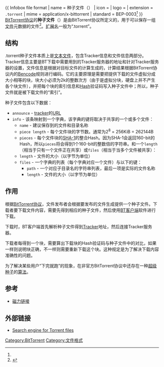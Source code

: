 {{noteTA
|G1=IT
}}
{{ Infobox file format
| name            = 种子文件（{{lang|en|Torrent file}}）
| icon            =
| logo            =
| extension       = <tt>.torrent</tt>
| mime            = application/x-bittorrent
| standard        = BEP-0003<ref name="bep0003" />
}}
[[BitTorrent协议|BitTorrent协议]]的'''种子文件'''（{{lang-en|Torrent file}}）是由BitTorrent协议所定义的，用于可以保存一组[[文件|文件]]元数据的文件<ref name="bep0003">{{cite web |url=http://www.bittorrent.org/beps/bep_0003.html |title=BEP-0003: The BitTorrent Protocol Specification |publisher=Bittorrent.org |date= |accessdate=2009-10-22 |archive-date=2014-02-08 |archive-url=https://web.archive.org/web/20140208002821/http://bittorrent.org/beps/bep_0003.html |dead-url=yes }}</ref>。[[扩展名|扩展名]]一般为“.torrent”。

==结构==
.torrent种子文件本质上是[[文本文件|文本文件]]，包含Tracker信息和文件信息两部分。Tracker信息主要是BT下载中需要用到的Tracker服务器的地址和针对Tracker服务器的设置，文件信息是根据对目标文件的计算生成的，计算结果根据BitTorrent协议内的[[Bencode|Bencode]]规则进行编码。它的主要原理是需要把提供下载的文件虚拟分成大小相等的块，块大小必须为2k的整数次方（由于是虚拟分块，硬盘上并不产生各个块文件），并把每个块的索引信息和[[Hash|Hash]]验证码写入种子文件中；所以，种子文件就是被下载文件的“索引”。

种子文件包含以下数据：
* <tt>announce</tt> - [[tracker|tracker]]的[[URL|URL]]
* <tt>info</tt> - 该条映射到一个字典，该字典的键将取决于共享的一个或多个文件：
** <tt>name</tt> - 建议保存到的文件和目录名称
** <tt>piece length</tt> - 每个文件块的字节数。通常为<math>2^{8}</math> = 256KiB = 262144B
** <tt>pieces</tt> - 每个文件块的[[SHA-1|SHA-1]]的整合Hash。因为SHA-1会返回160-bit的Hash，所以<tt>pieces</tt>将会得到1个160-bit的整数倍的字符串。和一个<tt>length</tt>（相当于只有一个文件正在共享）或<tt>files</tt>（相当于当多个文件被共享）：
** <tt>length</tt> - 文件的大小（以字节为单位）
** <tt>files</tt> - 一个字典的列表（每个字典对应一个文件）与以下的键：
*** <tt>path</tt> - 一个对应子目录名的字符串列表，最后一项是实际的文件名称
*** <tt>length</tt> - 文件的大小（以字节为单位）

==作用==
根据[[BitTorrent协议|BitTorrent协议]]，文件发布者会根据要发布的文件生成提供一个种子文件。下载者要下载文件内容，需要先得到相应的种子文件，然后使用[[BT客户端|BT客户端]]软件进行下载。

下载时，BT客户端首先解析种子文件得到[[Tracker|Tracker]]地址，然后连接Tracker服务器。

下载者每得到一个块，需要算出下载块的Hash验证码与种子文件中的对比，如果一样则说明块正确，不一样则需要重新下载这个块。这种规定是为了解决下载内容准确性的问题。

为了解决某些用户“下完就跑”的现象，在非官方BitTorrent协议中还存在一种[[超级种子|超级种子]]的[[算法|算法]]。

==参考==
* [[磁力链接|磁力链接]]

==外部链接==
* [https://web.archive.org/web/20170827135558/http://p2psearch.org/ Search engine for Torrent files]

{{Reflist}}

{{BitTorrent}}

[[Category:BitTorrent|Category:BitTorrent]]
[[Category:文件格式|Category:文件格式]]
